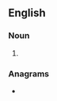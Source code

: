 ==English==

===Noun===
{{head|en|noun plural form}}

# {{plural of|daring|lang=en}}

===Anagrams===
* {{anagrams|en|Dargins|gradins}}